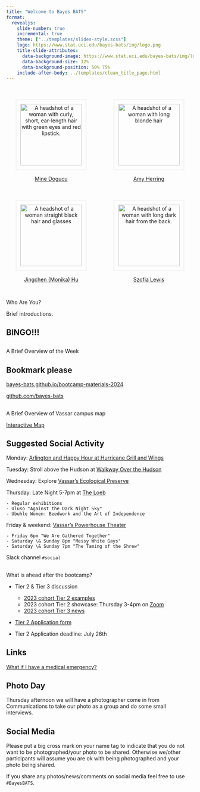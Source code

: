 ```yaml
---
title: "Welcome to Bayes BATS"
format: 
  revealjs:
    slide-number: true
    incremental: true
    theme: ["../templates/slides-style.scss"]
    logo: https://www.stat.uci.edu/bayes-bats/img/logo.png
    title-slide-attributes: 
      data-background-image: https://www.stat.uci.edu/bayes-bats/img/logo.png
      data-background-size: 12%
      data-background-position: 50% 75%
    include-after-body: ../templates/clean_title_page.html
---
```


:::: {.columns}

::: {.column width="50%"}
::: {style="text-align: center;"}




<img src="https://www.minedogucu.com/img/headshot.jpg"
        alt="A headshot of a woman with curly, short, ear-length hair with green eyes and red lipstick."
        style="width:165px; margin-top:20px; border: 3px solid whitesmoke; padding: 10px;">
        
[Mine Dogucu](https://www.minedogucu.com/) 

:::
:::

::: {.column width="50%"}

::: {style="text-align: center;"}


<img src="https://globalhealth.duke.edu/sites/default/files/styles/person_headshot_default/public/faculty/amy-herring2.jpg?itok=Iy3_vnP-&h=9fe67f81"
        alt="A headshot of a woman with long blonde hair"
        style="width:165px; margin-top:20px; border: 3px solid whitesmoke; padding: 10px;">
        

[Amy Herring](https://globalhealth.duke.edu/people/herring-amy)

:::
:::



::::

:::: {.columns}

::: {.column width="50%"}
::: {style="text-align: center;"}



<img src="https://pages.vassar.edu/jihu/files/2021/01/Monika2021-300x300.jpg"
        alt="A headshot of a woman straight black hair and glasses"
        style="width:165px; margin-top:20px; border: 3px solid whitesmoke; padding: 10px;">
        
[Jingchen (Monika) Hu](https://pages.vassar.edu/jihu/)

:::
:::

::: {.column width="50%"}

::: {style="text-align: center;"}




<img src="Szofia_photo_small.png"
        alt="A headshot of a woman with long dark hair from the back."
        style="width:165px; margin-top:20px; border: 3px solid whitesmoke; padding: 10px;">
        

[Szofia Lewis](https://www.linkedin.com/in/szofia-lewis/)

:::
:::



::::

## 

::: {.font75}

Who Are You?

:::

Brief introductions.


## BINGO!!!

## 


::: {.font75}

A Brief Overview of the Week

:::


::: {.callout-important collapse="true"}

## Bookmark please

[bayes-bats.github.io/bootcamp-materials-2024](https://bayes-bats.github.io/bootcamp-materials-2024/)

[github.com/bayes-bats](https://github.com/bayes-bats)
:::


##

::: {.font75}

A Brief Overview of Vassar campus map

:::

[Interactive Map](https://map.concept3d.com/?id=699#!ct/68306,10352,10104,8439,8434,8427,8432,8433,8435,8436,8437,8438,8440,10538,10356?s/)



## Suggested Social Activity

Monday: [Arlington and Happy Hour at Hurricane Grill and Wings](https://locations.hurricanewings.com/ll/US/NY/Poughkeepsie/9-Raymond-Avenue)

Tuesday: Stroll above the Hudson at [Walkway Over the Hudson](https://walkway.org/) 

Wednesday: Explore [Vassar's Ecological Preserve](https://www.vassar.edu/preserve)

Thursday: Late Night 5-7pm at [The Loeb](https://www.vassar.edu/theloeb) 

    - Regular exhibitions
    - Uluso "Against the Dark Night Sky"
    - Ubuhle Women: Beedwork and the Art of Independence

Friday \& weekend: [Vassar's Powerhouse Theater](https://www.vassar.edu/powerhouse)

    - Friday 6pm "We Are Gathered Together"
    - Saturday \& Sunday 8pm "Messy White Gays"
    - Saturday \& Sunday 7pm "The Taming of the Shrew"

Slack channel `#social`

## 

::: {.font75}

What is ahead after the bootcamp?

:::

- Tier 2 & Tier 3 discussion

    - [2023 cohort Tier 2 examples](https://www.stat.uci.edu/bayes-bats/materials.html)
    - 2023 cohort Tier 2 showcase: Thursday 3-4pm on [Zoom](https://vassar.zoom.us/j/98529379296)
    - [2023 cohort Tier 3 news](https://www.stat.uci.edu/bayes-bats/dissemination.html)

- [Tier 2 Application form](https://forms.gle/NVdJgQJZy3kV94VY9)

- Tier 2 Application deadline: July 26th

## Links

[What if I have a medical emergency?](https://offices.vassar.edu/campus-safety/)


## Photo Day

Thursday afternoon we will have a photographer come in from Communications to take our photo as a group and do some small interviews.


## Social Media

Please put a big cross mark on your name tag to indicate that you do not want to be photographed/your photo to be shared. 
Otherwise we/other participants will assume you are ok with being photographed and your photo being shared. 

If you share any photos/news/comments on social media feel free to use `#BayesBATS`.